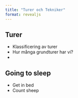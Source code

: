 ---
title: "Turer och Tekniker"
format: revealjs
---

## Turer

- Klassificering av turer
- Hur många grundturer har vi?
- 

## Going to sleep

- Get in bed
- Count sheep